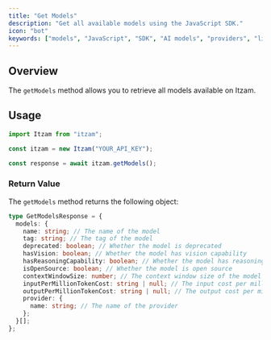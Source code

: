 ```yaml
---
title: "Get Models"
description: "Get all available models using the JavaScript SDK."
icon: "bot"
keywords: ["models", "JavaScript", "SDK", "AI models", "providers", "list"]
---
```


## Overview

The `getModels` method allows you to retrieve all models available on Itzam.

## Usage

```typescript
import Itzam from "itzam";

const itzam = new Itzam("YOUR_API_KEY");

const response = await itzam.getModels();
```

### Return Value

The `getModels` method returns the following object:

```typescript
type GetModelsResponse = {
  models: {
    name: string; // The name of the model
    tag: string; // The tag of the model
    deprecated: boolean; // Whether the model is deprecated
    hasVision: boolean; // Whether the model has vision capability
    hasReasoningCapability: boolean; // Whether the model has reasoning capability
    isOpenSource: boolean; // Whether the model is open source
    contextWindowSize: number; // The context window size of the model
    inputPerMillionTokenCost: string | null; // The input cost per million tokens of the model
    outputPerMillionTokenCost: string | null; // The output cost per million tokens of the model
    provider: {
      name: string; // The name of the provider
    };
  }[];
};
```
